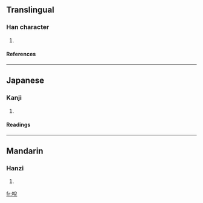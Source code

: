 ==Translingual==
===Han character===
{{Han char|rn=30|rad=口|as=07|sn=10|four=|canj=口金口山 (RCRU)}}
# {{defn|Han}}
====References====
{{Han ref|kx=0191.190|dkj=03684|hdz=10631.170|uh=54FE|ud=21758}}
----
==Japanese==
===Kanji===
{{ja-kanji|grade=|rs=口07}}
# {{defn|Japanese}} 
====Readings====
{{ja-readings|on=[[やつ]] (yatsu), [[やち]] (yachi)|kun=[[なめる]] (nameru)}}
----
==Mandarin==
===Hanzi===
{{cmn-hanzi|pin=[[shuō]] ([[shuo1]])|wg=shuo<sup>1</sup>}}
# {{defn|Mandarin}}

[[fr:哾]]
